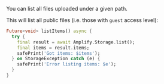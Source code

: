 You can list all files uploaded under a given path.

This will list all public files (i.e. those with `guest` access level):

```dart
Future<void> listItems() async {
  try {
    final result = await Amplify.Storage.list();
    final items = result.items;
    safePrint('Got items: $items');
  } on StorageException catch (e) {
    safePrint('Error listing items: $e');
  }
}
```
